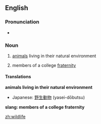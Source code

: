 ==English==

===Pronunciation===
* {{IPA|/ˈwaɪldlaɪf/}}

===Noun===
{{en-noun|-}}

# [[animals]] living in their natural environment
# {{Slang}} members of a college [[fraternity]]

====Translations====
'''animals living in their natural environment'''
{{top}}
{{mid}}
*Japanese: [[野生動物]] (yasei-dōbutsu)
{{bottom}}

'''slang: members of a college fraternity'''
{{top}}
{{mid}}
{{bottom}}

[[zh:wildlife]]